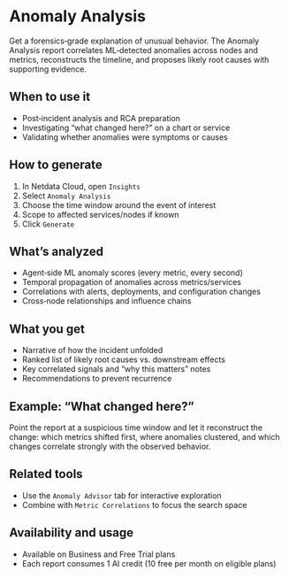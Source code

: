 # Anomaly Analysis

Get a forensics‑grade explanation of unusual behavior. The Anomaly Analysis report correlates ML‑detected anomalies across nodes and metrics, reconstructs the timeline, and proposes likely root causes with supporting evidence.

## When to use it

- Post‑incident analysis and RCA preparation
- Investigating “what changed here?” on a chart or service
- Validating whether anomalies were symptoms or causes

## How to generate

1. In Netdata Cloud, open `Insights`
2. Select `Anomaly Analysis`
3. Choose the time window around the event of interest
4. Scope to affected services/nodes if known
5. Click `Generate`

## What’s analyzed

- Agent‑side ML anomaly scores (every metric, every second)
- Temporal propagation of anomalies across metrics/services
- Correlations with alerts, deployments, and configuration changes
- Cross‑node relationships and influence chains

## What you get

- Narrative of how the incident unfolded
- Ranked list of likely root causes vs. downstream effects
- Key correlated signals and “why this matters” notes
- Recommendations to prevent recurrence

## Example: “What changed here?”

Point the report at a suspicious time window and let it reconstruct the change: which metrics shifted first, where anomalies clustered, and which changes correlate strongly with the observed behavior.

## Related tools

- Use the `Anomaly Advisor` tab for interactive exploration
- Combine with `Metric Correlations` to focus the search space

## Availability and usage

- Available on Business and Free Trial plans
- Each report consumes 1 AI credit (10 free per month on eligible plans)
